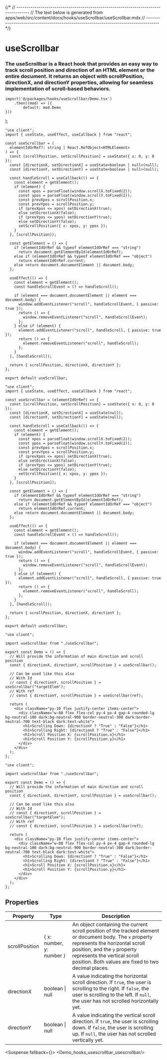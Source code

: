 

{/*
// ------------------------------------------------------------------------------------
//	The text below is generated from apps/web/src/content/docs/hooks/useScrollbar/useScrollbar.mdx
// ------------------------------------------------------------------------------------
*/}


<Wrapper>

# useScrollbar
### The useScrollbar is a React hook that provides an easy way to track scroll position and direction of an HTML element or the entire document. It returns an object with scrollPosition, directionX, and directionY properties, allowing for seamless implementation of scroll-based behaviors.





	import('@/packages/hooks/useScrollbar/Demo.tsx')
		.then((mod) => ({
			default: mod.Demo
	}))
);


<CodeBlock>
 

```tsx|useScrollbar
"use client";
import { useState, useEffect, useCallback } from "react";

const useScrollbar = (
  elementIdOrRef?: string | React.RefObject<HTMLElement>
) => {
  const [scrollPosition, setScrollPosition] = useState({ x: 0, y: 0 });
  const [directionX, setDirectionX] = useState<boolean | null>(null);
  const [directionY, setDirectionY] = useState<boolean | null>(null);

  const handleScroll = useCallback(() => {
    const element = getElement();
    if (element) {
      const xpos = parseFloat(window.scrollX.toFixed(2));
      const ypos = parseFloat(window.scrollY.toFixed(2));
      const prevXpos = scrollPosition.x;
      const prevYpos = scrollPosition.y;
      if (prevXpos <= xpos) setDirectionX(true);
      else setDirectionX(false);
      if (prevYpos <= ypos) setDirectionY(true);
      else setDirectionY(false);
      setScrollPosition({ x: xpos, y: ypos });
    }
  }, [scrollPosition]);

  const getElement = () => {
    if (elementIdOrRef && typeof elementIdOrRef === "string")
      return document.getElementById(elementIdOrRef);
    else if (elementIdOrRef && typeof elementIdOrRef === "object")
      return elementIdOrRef.current;
    else return document.documentElement || document.body;
  };

  useEffect(() => {
    const element = getElement();
    const handleScrollEvent = () => handleScroll();

    if (element === document.documentElement || element === document.body) {
      window.addEventListener("scroll", handleScrollEvent, { passive: true });
      return () => {
        window.removeEventListener("scroll", handleScrollEvent);
      };
    } else if (element) {
      element.addEventListener("scroll", handleScroll, { passive: true });
      return () => {
        element.removeEventListener("scroll", handleScroll);
      };
    }
  }, [handleScroll]);

  return { scrollPosition, directionX, directionY };
};

export default useScrollbar;
```

```jsx|useScrollbar
"use client";
import { useState, useEffect, useCallback } from "react";

const useScrollbar = (elementIdOrRef) => {
  const [scrollPosition, setScrollPosition] = useState({ x: 0, y: 0 });
  const [directionX, setDirectionX] = useState(null);
  const [directionY, setDirectionY] = useState(null);

  const handleScroll = useCallback(() => {
    const element = getElement();
    if (element) {
      const xpos = parseFloat(window.scrollX.toFixed(2));
      const ypos = parseFloat(window.scrollY.toFixed(2));
      const prevXpos = scrollPosition.x;
      const prevYpos = scrollPosition.y;
      if (prevXpos <= xpos) setDirectionX(true);
      else setDirectionX(false);
      if (prevYpos <= ypos) setDirectionY(true);
      else setDirectionY(false);
      setScrollPosition({ x: xpos, y: ypos });
    }
  }, [scrollPosition]);

  const getElement = () => {
    if (elementIdOrRef && typeof elementIdOrRef === "string")
      return document.getElementById(elementIdOrRef);
    else if (elementIdOrRef && typeof elementIdOrRef === "object")
      return elementIdOrRef.current;
    else return document.documentElement || document.body;
  };

  useEffect(() => {
    const element = getElement();
    const handleScrollEvent = () => handleScroll();

    if (element === document.documentElement || element === document.body) {
      window.addEventListener("scroll", handleScrollEvent, { passive: true });
      return () => {
        window.removeEventListener("scroll", handleScrollEvent);
      };
    } else if (element) {
      element.addEventListener("scroll", handleScroll, { passive: true });
      return () => {
        element.removeEventListener("scroll", handleScroll);
      };
    }
  }, [handleScroll]);

  return { scrollPosition, directionX, directionY };
};

export default useScrollbar;
```

```tsx|Implementation
"use client";

import useScrollbar from "./useScrollbar";

export const Demo = () => {
  // Will provide the information of main direction and scroll position
  const { directionX, directionY, scrollPosition } = useScrollbar();

  // Can be used like this also
  // With Id
  // const { directionY, scrollPosition } = useScrollbar("targetElem");
  // With ref
  // const { directionY, scrollPosition } = useScrollbar(ref);

  return (
    <div className="py-10 flex justify-center items-center">
      <div className="w-80 flex flex-col py-4 px-4 gap-4 rounded-lg bg-neutral-100 dark:bg-neutral-900 border-neutral-300 dark:border-neutral-700 text-black dark:text-white">
        <h1>Scrolling Down: {directionY ? "True" : "False"}</h1>
        <h1>Scrolling Right: {directionX ? "True" : "False"}</h1>
        <h1>Scroll Position X: {scrollPosition.x}</h1>
        <h1>Scroll Position Y: {scrollPosition.y}</h1>
      </div>
    </div>
  );
};
```
```jsx|Implementation
"use client";

import useScrollbar from "./useScrollbar";

export const Demo = () => {
  // Will provide the information of main direction and scroll position
  const { directionX, directionY, scrollPosition } = useScrollbar();

  // Can be used like this also
  // With Id
  // const { directionY, scrollPosition } = useScrollbar("targetElem");
  // With ref
  // const { directionY, scrollPosition } = useScrollbar(ref);

  return (
    <div className="py-10 flex justify-center items-center">
      <div className="w-80 flex flex-col py-4 px-4 gap-4 rounded-lg bg-neutral-100 dark:bg-neutral-900 border-neutral-300 dark:border-neutral-700 text-black dark:text-white">
        <h1>Scrolling Down: {directionY ? "True" : "False"}</h1>
        <h1>Scrolling Right: {directionX ? "True" : "False"}</h1>
        <h1>Scroll Position X: {scrollPosition.x}</h1>
        <h1>Scroll Position Y: {scrollPosition.y}</h1>
      </div>
    </div>
  );
};
```

</CodeBlock>


## Properties

| Property | Type | Description |
| --- | --- | --- |
| scrollPosition | \{ x: number, y: number } | An object containing the current scroll position of the tracked element or document body. The `x` property represents the horizontal scroll position, and the `y` property represents the vertical scroll position. Both values are fixed to two decimal places. |
| directionX | boolean \| null | A value indicating the horizontal scroll direction. If `true`, the user is scrolling to the right. If `false`, the user is scrolling to the left. If `null`, the user has not scrolled horizontally yet. |
| directionY | boolean \| null | A value indicating the vertical scroll direction. If `true`, the user is scrolling down. If `false`, the user is scrolling up. If `null`, the user has not scrolled vertically yet. |


<Suspense fallback={<Skeleton className="h-60 rounded-lg" />}>
<Display>
    <Demo_hooks_usescrollbar_usescrollbar/>
</Display>
</Suspense>
</Wrapper>